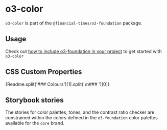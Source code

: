 
<Meta title="Core/o3-foundation/o3-color/Readme" />

# o3-color

`o3-color` is part of the `@financial-times/o3-foundation` package.

## Usage

Check out [how to include o3-foundation in your project](?path=/docs/core-o3-foundation-readme--jsx-documentation#usage) to get started with `o3-color`

## CSS Custom Properties

<Markdown>{Readme.split('### Colours')[1].split('\n### ')[0]}</Markdown>

## Storybook stories

The stories for color palettes, tones, and the contrast ratio checker are constrained within the colors defined in the `o3‑foundation` color palettes available for the `core` brand.
